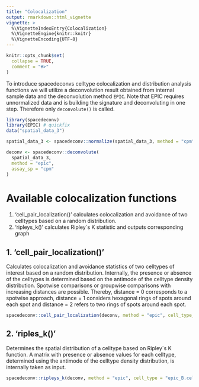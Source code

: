 ```yaml
---
title: "Colocalization"
output: rmarkdown::html_vignette
vignette: >
  %\VignetteIndexEntry{Colocalization}
  %\VignetteEngine{knitr::knitr}
  %\VignetteEncoding{UTF-8}
---
```

```r
knitr::opts_chunk$set(
  collapse = TRUE,
  comment = "#>"
)
```

To introduce spacedeconvs celltype colocalization and distribution analysis functions we will utilize a deconvolution result obtained from internal sample data and the deconvolution method `EPIC`. Note that EPIC requires unnormalized data and is building the signature and deconvoluting in one step. Therefore only `deconvolute()` is called. 

```r
library(spacedeconv)
library(EPIC) # quickfix
data("spatial_data_3")

spatial_data_3 <- spacedeconv::normalize(spatial_data_3, method = "cpm")

deconv <- spacedeconv::deconvolute(
  spatial_data_3,
  method = "epic",
  assay_sp = "cpm"
)
```

# Available colocalization functions

1. 'cell_pair_localization()' calculates colocalization and avoidance of two celltypes based on a random distribution.
2. 'ripleys_k()' calculates Ripley´s K statistic and outputs corresponding graph 

## 1. 'cell_pair_localization()' 
Calculates colocalization and avoidance statistics of two celltypes of interest based on a random distribution. Internally, the presence or absence of the celltypes is determined based on the antimode of the celltype density distribution. Spotwise comparisons or groupwise comparisons with increasing distances are possible. Thereby, distance = 0 corresponds to a spotwise approach, distance = 1 considers hexagonal rings of spots around each spot and distance = 2 refers to two rings of spots around each spot. 

```r
spacedeconv::cell_pair_localization(deconv, method = "epic", cell_type_1 = "epic_NK.cell", cell_type_2 = "epic_B.cell", density = TRUE, distance = 0)
```

## 2. 'riples_k()' 
Determines the spatial distribution of a celltype based on Ripley´s K function. A matrix with presence or absence values for each celltype, determined using the antimode of the celltype density distribution, is internally taken as input.

```r
spacedeconv::ripleys_k(deconv, method = "epic", cell_type = "epic_B.cell")
```
